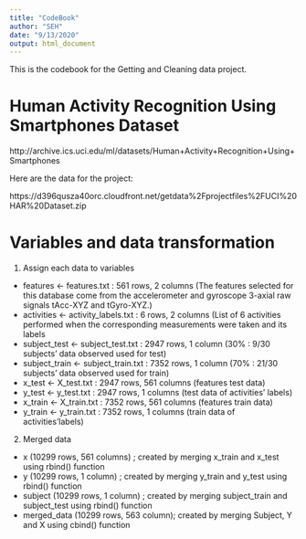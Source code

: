```yaml
---
title: "CodeBook"
author: "SEH"
date: "9/13/2020"
output: html_document
---
```

This is the codebook for the Getting and Cleaning data project.

Human Activity Recognition Using Smartphones Dataset
========================================================
http://archive.ics.uci.edu/ml/datasets/Human+Activity+Recognition+Using+Smartphones


Here are the data for the project:

https://d396qusza40orc.cloudfront.net/getdata%2Fprojectfiles%2FUCI%20HAR%20Dataset.zip


Variables and data transformation
==================================
1. Assign each data to variables
 - features <- features.txt : 561 rows, 2 columns
   (The features selected for this database come from the accelerometer and gyroscope 3-axial raw signals tAcc-XYZ and tGyro-XYZ.)
 - activities <- activity_labels.txt : 6 rows, 2 columns
   (List of 6 activities performed when the corresponding measurements were taken and its labels
 - subject_test <- subject_test.txt : 2947 rows, 1 column
   (30% :  9/30 subjects' data observed used for test) 
 - subject_train <- subject_train.txt : 7352 rows, 1 column
   (70% :  21/30 subjects' data observed used for train) 
 - x_test <- X_test.txt : 2947 rows, 561 columns
   (features test data)
 - y_test <- y_test.txt : 2947 rows, 1 columns
   (test data of activities’ labels)
 - x_train <- X_train.txt : 7352 rows, 561 columns
   (features train data)
 - y_train <- y_train.txt : 7352 rows, 1 columns
   (train data of activities’labels)

2. Merged data 
 - x (10299 rows, 561 columns) ; created by merging x_train and x_test using rbind() function
 - y (10299 rows, 1 column) ; created by merging y_train and y_test using rbind() function
 - subject (10299 rows, 1 column) ; created by merging subject_train and subject_test using rbind() function
 - merged_data (10299 rows, 563 column); created by merging Subject, Y and X using cbind() function


